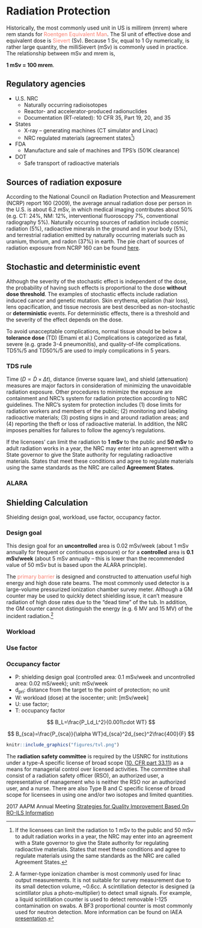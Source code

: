 # Radiation Protection {#protection}

Historically, the most commonly used unit in US is millirem (mrem) where rem stands for <font color="Salmon">Roentgen Equivalent Man</font>. The SI unit of effective dose and equivalent dose is <font color="Salmon">Sievert</font> (Sv). Because 1 Sv, equal to 1 Gy numerically, is rather large quantity, the milliSievert (mSv) is commonly used in practice. The relationship between mSv and mrem is, 

<b>1 mSv = 100 mrem</b>.


## Regulatory agencies

- U.S. NRC
    * Naturally occurring radioisotopes
    * Reactor- and accelerator-produced radionuclides
    * Documentation (RT-related): 10 CFR 35, Part 19, 20, and 35
- States 
    * X-ray – generating machines (CT simulator and Linac)
    * NRC regulated materials (agreement states[^agreed]) 
- FDA
    * Manufacture and sale of machines and TPS’s (501K clearance) 
- DOT
    * Safe transport of radioactive materials

[^agreed]:
If the licensees can limit the radiation to 1 mSv to the public and 50 mSv to adult radiation works in a year, the NRC may enter into an agreement with a State governor to give the State authority for regulating radioactive materials. States that meet these conditions and agree to regulate materials using the same standards as the NRC are called Agreement States.

## Sources of radiation exposure

According to the National Council on Radiation Protection and Measurement (NCRP) report 160 (2009), the average annual radiation dose per person in the U.S. is about 6.2 mSv, in which medical imaging contributes about 50% (e.g. CT: 24%, NM: 12%, interventional fluoroscopy 7%, conventional radiography 5%). Naturally occurring sources of radiation include cosmic radiation (5%), radioactive minerals in the ground and in your body (5%), and terrestrial radiation emitted by naturally occurring materials such as uranium, thorium, and radon (37%) in earth. The pie chart of sources of radiation exposure from NCRP 160 can be found [here](https://19january2017snapshot.epa.gov/radiation/radiation-sources-and-doses_.html).


## Stochastic and deterministic event

Although the severity of the stochastic effect is independent of the dose, the probability of having such effects is proportional to the dose **without dose threshold**. The examples of stochastic effects include radiation induced cancer and genetic mutation. Skin erythema, epilation (hair loss), lens opacification, and tissue necrosis are best described as non-stochastic or **deterministic** events. For deterministic effects, there is a threshold and the severity of the effect depends on the dose.

To avoid unacceptable complications, normal tissue should be below a **tolerance dose** (TD) (Emami et al.) Complications is categorized as fatal, severe (e.g. grade 3-4 pneumonitis), and quality-of-life complications. TD5%/5 and TD50%/5 are used to imply complications in 5 years.


### TDS rule

Time ($D \propto \dot{D}\times \Delta t$), distance (inverse square law), and shield (attenuation) measures are major factors in consideration of minimizing the unavoidable radiation exposure. Other procedures to minimize the exposure are containment and NRC’s system for radiation protection according to NRC guidelines. The NRC’s system for protection includes (1) dose limits for radiation workers and members of the public; (2) monitoring and labeling radioactive materials; (3) posting signs in and around radiation areas; and (4) reporting the theft or loss of radioactive material. In addition, the NRC imposes penalties for failures to follow the agency's regulations.

If the licensees’ can limit the radiation to **1 mSv** to the public and **50 mSv** to adult radiation works in a
year, the NRC may enter into an agreement with a State governor to give the State authority for regulating radioactive materials. States that meet these conditions and agree to regulate materials using the same standards as the NRC are called **Agreement States**.

### ALARA


## Shielding Calculation

Shielding design goal, workload, use factor, occupancy factor. 

### Design goal

This design goal for an **uncontrolled** area is 0.02 mSv/week (about 1 mSv annually for frequent or continuous exposure) or for a **controlled** area is **0.1 mSv/week** (about 5 mSv annually – this is lower than the recommended value of 50 mSv but is based upon the ALARA principle). 

The <font color="Salmon">primary barrier</font> is designed and constructed to attenuation useful high energy and high dose rate beams. The most commonly used detector is a large-volume pressurized ionization chamber survey meter. Although a GM counter may be used to quickly detect shielding issue, it can't measure radiation of high dose rates due to the “dead time”  of the tub. In addition, the GM counter cannot distinguish the energy (e.g. 6 MV and 15 MV) of the incident radiation.[^detectors] 

[^detectors]:
A farmer-type ionization chamber is most commonly used for linac output measurements. It is not suitable for survey measurement due to its small detection volume, ~0.6cc. A scintillation detector is designed (a scintillator plus a photo-multiplier) to detect small signals. For example, a liquid scintillation counter is used to detect removable I-125 contamination on swabs. A BF3 proportional counter is most commonly used for neutron detection. More information can be found on IAEA [presentation](https://international.anl.gov/training/materials/IAEA%20Publications/Radiation%20Oncology%20Physics%20Handbook/Radiation%20Oncology%20Physics%20-%20Slides%20-%20pdf/Chapter_04_Radiation_monitoring_instruments.pdf).

### Workload

### Use factor

### Occupancy factor

\begin{equation}
B_{pri}=\frac{P_{pri}d_{pri}^2}{WUT}
\end{equation}

- P: shielding design goal (controlled area: 0.1 mSv/week and uncontrolled area: 0.02 mS/week); unit: mSv/week
- d~pri~: distance from the target to the point of protection; no unit
- W: workload (dose) at the isocenter; unit: [mSv/week]
- U: use factor; 
- T: occupancy factor

$$
B_L=\frac{P_Ld_L^2}{0.001\cdot WT}
$$

$$
B_{sca}=\frac{P_{sca}}{\alpha WT}d_{sca}^2d_{sec}^2\frac{400}{F}
$$

```r
knitr::include_graphics("figures/tvl.png")
```

The **radiation safety committee** is required by the USNRC for institutions under a type-A specific license of broad scope ([10. CFR part 33.11](https://www.nrc.gov/reading-rm/doc-collections/cfr/part033/part033-0011.html)) as a means for managerial control over licensed activities. The committee shall consist of a radiation safety officer (RSO), an authorized user, a representative of management who is neither the RSO nor an authorized user, and a nurse. There are also Type B and C specific license of broad scope for licensees in using one and/or two isotopes and limited quantities. 

2017 AAPM Annual Meeting [Strategies for Quality Improvement Based On RO-ILS Information](https://www.aapm.org/education/sams/Default.asp?v=true&mid=127&qid=2563)

